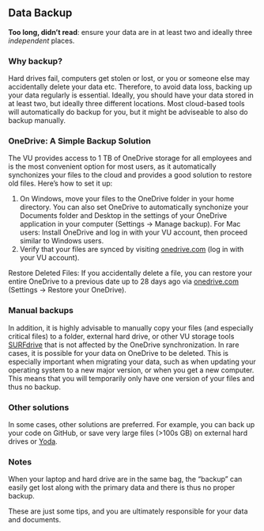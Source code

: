 ## Data Backup

**Too long, didn’t read**: ensure your data are in at least two and ideally three *independent* places.

### Why backup?

Hard drives fail, computers get stolen or lost, or you or someone else may accidentally delete your data etc. Therefore, to avoid data loss, backing up your data regularly is essential. Ideally, you should have your data stored in at least two, but ideally three different locations. Most cloud-based tools will automatically do backup for you, but it might be adviseable to also do backup manually.

### OneDrive: A Simple Backup Solution 

The VU provides access to 1 TB of OneDrive storage for all employees and is the most convenient option for most users, as it automatically synchonizes your files to the cloud and provides a good solution to restore old files. Here’s how to set it up: 

1. On Windows, move your files to the OneDrive folder in your home directory. You can also set OneDrive to automatically synchonize your Documents folder and Desktop in the settings of your OneDrive application in your computer (Settings -> Manage backup). For Mac users: Install OneDrive and log in with your VU account, then proceed similar to Windows users.
2. Verify that your files are synced by visiting [onedrive.com](https://onedrive.com) (log in with your VU account). 

Restore Deleted Files: If you accidentally delete a file, you can restore your entire OneDrive to a previous date up to 28 days ago via [onedrive.com](https://onedrive.com) (Settings -> Restore your OneDrive). 

### Manual backups

In addition, it is highly advisable to manually copy your files (and especially critical files) to a folder, external hard drive, or other VU storage tools [SURFdrive](..topics/data-storage.html) that is not affected by the OneDrive synchronization. In rare cases, it is possible for your data on OneDrive to be deleted. This is especially important when migrating your data, such as when updating your operating system to a new major version, or when you get a new computer. This means that you will temporarily only have one version of your files and thus no backup.

### Other solutions

In some cases, other solutions are preferred. For example, you can back up your code on GitHub, or save very large files (>100s GB) on external hard drives or [Yoda](https://yoda.vu.nl/site/). 

### Notes 

When your laptop and hard drive are in the same bag, the “backup” can easily get lost along with the primary data and there is thus no proper backup. 

These are just some tips, and you are ultimately responsible for your data and documents. 
